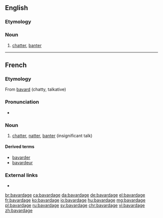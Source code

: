 ==English==

===Etymology===
{{etyl|fr|en}}

===Noun===
{{en-noun|-}}

# [[chatter]], [[banter]]

----

==French==

===Etymology===
From [[bavard]] (chatty, talkative)

===Pronunciation===
* {{audio|Fr-bavardage.ogg|Audio|lang=fr}}

===Noun===
{{fr-noun|m}}

# [[chatter]], [[natter]], [[banter]] (insignificant talk)

====Derived terms====
* [[bavarder]]
* [[bavardeur]]

===External links===
* {{R:TLFi}}

[[br:bavardage]]
[[ca:bavardage]]
[[da:bavardage]]
[[de:bavardage]]
[[el:bavardage]]
[[fr:bavardage]]
[[ko:bavardage]]
[[io:bavardage]]
[[hu:bavardage]]
[[mg:bavardage]]
[[pl:bavardage]]
[[ru:bavardage]]
[[sv:bavardage]]
[[chr:bavardage]]
[[vi:bavardage]]
[[zh:bavardage]]